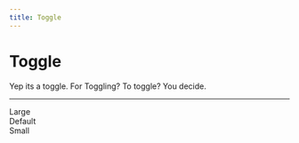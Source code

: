```yaml
---
title: Toggle
---
```


# Toggle

Yep its a toggle. For Toggling? To toggle? You decide.

---


<div className='flex gap-4'>
<div>
  Large
  <Toggle size="lg" aria-label="Toggle italic">
    <IconBold className="h-8 w-8" />
  </Toggle>
  </div>

  <div>
  Default

  <Toggle size="default" aria-label="Toggle italic">
    <IconBold className="h-6 w-6" />
  </Toggle>
  </div>

  <div>
  Small

  <Toggle size="sm" aria-label="Toggle italic">
    <IconBold className="h-4 w-4" />
  </Toggle>
  </div>
</div>
